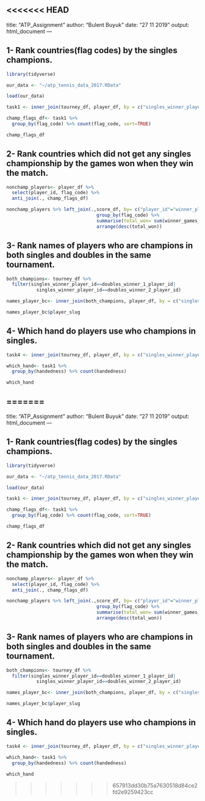 <<<<<<< HEAD
---
title: "ATP_Assignment"
author: "Bulent Buyuk"
date: "27 11 2019"
output: html_document
---

## 1- Rank countries(flag codes) by the singles champions.

```r

library(tidyverse)

our_data <- "~/atp_tennis_data_2017.RData"

load(our_data)

task1 <- inner_join(tourney_df, player_df, by = c("singles_winner_player_id"="player_id"))

champ_flags_df<- task1 %>%
  group_by(flag_code) %>% count(flag_code, sort=TRUE)

champ_flags_df

```

## 2- Rank countries which did not get any singles championship by the games won when they win the match.

```r

nonchamp_players<- player_df %>% 
  select(player_id, flag_code) %>% 
  anti_join(., champ_flags_df)

```
```r

nonchamp_players %>% left_join(.,score_df, by= c("player_id"="winner_player_id")) %>%
                                 group_by(flag_code) %>%
                                 summarise(total_won= sum(winner_games_won, na.rm=TRUE)) %>%
                                 arrange(desc(total_won))

```

## 3- Rank names of players who are champions in both singles and doubles in the same tournament.

```r

both_champions<- tourney_df %>%
  filter(singles_winner_player_id==doubles_winner_1_player_id|
           singles_winner_player_id==doubles_winner_2_player_id)

names_player_bc<- inner_join(both_champions, player_df, by = c("singles_winner_player_id"="player_id"))

names_player_bc$player_slug

```

## 4- Which hand do players use who champions in singles.

```r

task4 <- inner_join(tourney_df, player_df, by = c("singles_winner_player_id"="player_id"))

which_hand<- task1 %>%
  group_by(handedness) %>% count(handedness)

which_hand

```
=======
---
title: "ATP_Assignment"
author: "Bulent Buyuk"
date: "27 11 2019"
output: html_document
---

## 1- Rank countries(flag codes) by the singles champions.

```{r}

library(tidyverse)

our_data <- "~/atp_tennis_data_2017.RData"

load(our_data)

task1 <- inner_join(tourney_df, player_df, by = c("singles_winner_player_id"="player_id"))

champ_flags_df<- task1 %>%
  group_by(flag_code) %>% count(flag_code, sort=TRUE)

champ_flags_df

```

## 2- Rank countries which did not get any singles championship by the games won when they win the match.

```{r}

nonchamp_players<- player_df %>% 
  select(player_id, flag_code) %>% 
  anti_join(., champ_flags_df)

```
```{r}

nonchamp_players %>% left_join(.,score_df, by= c("player_id"="winner_player_id")) %>%
                                 group_by(flag_code) %>%
                                 summarise(total_won= sum(winner_games_won, na.rm=TRUE)) %>%
                                 arrange(desc(total_won))

```

## 3- Rank names of players who are champions in both singles and doubles in the same tournament.

```{r}

both_champions<- tourney_df %>%
  filter(singles_winner_player_id==doubles_winner_1_player_id|
           singles_winner_player_id==doubles_winner_2_player_id)

names_player_bc<- inner_join(both_champions, player_df, by = c("singles_winner_player_id"="player_id"))

names_player_bc$player_slug

```

## 4- Which hand do players use who champions in singles.

```{r}

task4 <- inner_join(tourney_df, player_df, by = c("singles_winner_player_id"="player_id"))

which_hand<- task1 %>%
  group_by(handedness) %>% count(handedness)

which_hand

```
>>>>>>> 657913dd30b75a7630518d84ce2fd2e9259423cc
